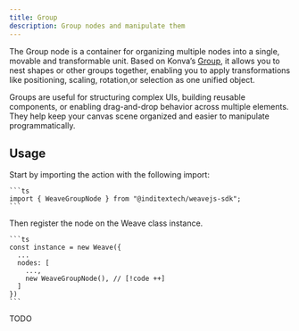 ```yaml
---
title: Group
description: Group nodes and manipulate them
---
```



The Group node is a container for organizing multiple nodes into a single, movable
and transformable unit. Based on Konva’s [Group](https://konvajs.org/api/Konva.Group.html),
it allows you to nest shapes or other groups together, enabling you to apply
transformations like positioning, scaling, rotation,or selection as one unified object.

Groups are useful for structuring complex UIs, building reusable components, or
enabling drag-and-drop behavior across multiple elements. They help keep your canvas
scene organized and easier to manipulate programmatically.

## Usage

<Accordions>
  <Accordion title="1. Import the node" id="import-node">
    Start by importing the action with the following import:

    ```ts
    import { WeaveGroupNode } from "@inditextech/weavejs-sdk";
    ```

  </Accordion>
  <Accordion title="2. Register the node" id="register-node">
    Then register the node on the Weave class instance.

    ```ts
    const instance = new Weave({
      ...
      nodes: [
        ...,
        new WeaveGroupNode(), // [!code ++]
      ]
    })
    ```

  </Accordion>
  <Accordion title="3. Use the node" id="use-the-node">
    TODO

  </Accordion>
</Accordions>
